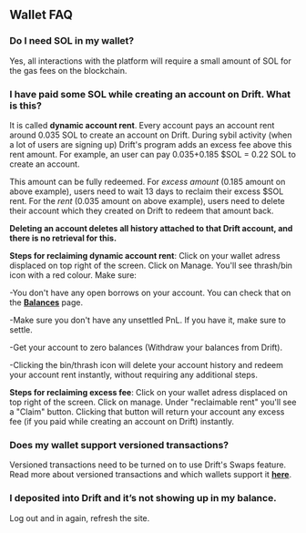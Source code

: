 ## Wallet FAQ

### Do I need SOL in my wallet?  

Yes, all interactions with the platform will require a small amount of SOL for the gas fees on the blockchain.  


### I have paid some SOL while creating an account on Drift. What is this?

It is called **dynamic account rent**. Every account pays an account rent around 0.035 SOL to create an account on Drift. During sybil activity (when a lot of users are signing up) Drift's program adds an excess fee above this rent amount. For example, an user can pay 0.035+0.185 $SOL = 0.22 SOL to create an account.

This amount can be fully redeemed. For _excess amount_ (0.185 amount on above example), users need to wait 13 days to reclaim their excess $SOL rent. For the _rent_ (0.035 amount on above example), users need to delete their account which they created on Drift to redeem that amount back. 

**Deleting an account deletes all history attached to that Drift account, and there is no retrieval for this.**

**Steps for reclaiming dynamic account rent**: Click on your wallet adress displaced on top right of the screen. Click on Manage. You'll see thrash/bin icon with a red colour. 
Make sure:

-You don't have any open borrows on your account. You can check that on the [**Balances**](https://app.drift.trade/overview/balances) page. 

-Make sure you don't have any unsettled PnL. If you have it, make sure to settle.

-Get your account to zero balances (Withdraw your balances from Drift).

-Clicking the bin/thrash icon will delete your account history and redeem your account rent instantly, without requiring any additional steps.

**Steps for reclaiming excess fee**: Click on your wallet adress displaced on top right of the screen. Click on manage. 
Under "reclaimable rent" you'll see a "Claim" button. Clicking that button will return your account any excess fee (if you paid while creating an account on Drift) instantly.

### Does my wallet support versioned transactions?

Versioned transactions need to be turned on to use Drift's Swaps feature. Read more about versioned transactions and which wallets support it [**here**](/trading/versioned-transactions).

### I deposited into Drift and it’s not showing up in my balance.

Log out and in again, refresh the site.
